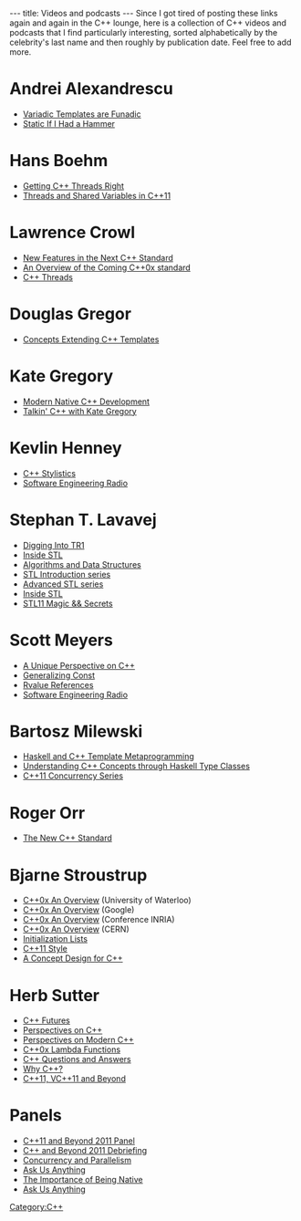 ---
title: Videos and podcasts
---
[[Category:C++]]
Since I got tired of posting these links again and again in the C++ lounge, here is a collection of C++ videos and podcasts that I find particularly interesting, sorted alphabetically by the celebrity's last name and then roughly by publication date. Feel free to add more.

= Andrei Alexandrescu =
* [http://channel9.msdn.com/Events/GoingNative/GoingNative-2012/Variadic-Templates-are-Funadic Variadic Templates are Funadic]
* [http://channel9.msdn.com/Events/GoingNative/GoingNative-2012/Static-If-I-Had-a-Hammer Static If I Had a Hammer]

= Hans Boehm =
* [http://www.youtube.com/watch?v=mrvAqvtWYb4 Getting C++ Threads Right]
* [http://channel9.msdn.com/Events/GoingNative/GoingNative-2012/Threads-and-Shared-Variables-in-C-11 Threads and Shared Variables in C++11]

= Lawrence Crowl =
* [http://www.youtube.com/watch?v=ZAG5txfYnW4 New Features in the Next C++ Standard]
* [http://www.youtube.com/watch?v=JffvCivHEHU An Overview of the Coming C++0x standard]
* [http://www.youtube.com/watch?v=3JUXPaovfzw C++ Threads]

= Douglas Gregor =
* [http://www.youtube.com/watch?v=Ot4WdHAGSGo Concepts Extending C++ Templates]

= Kate Gregory =
* [http://channel9.msdn.com/Events/TechEd/NorthAmerica/2011/DEV303 Modern Native C++ Development]
* [http://channel9.msdn.com/Blogs/Charles/VC-MVP-Summit-Kate-Gregory Talkin' C++ with Kate Gregory]

= Kevlin Henney =
* [http://www.youtube.com/watch?v=zh8W4ZglOlw C++ Stylistics]
* [http://www.se-radio.net/2008/03/episode-91-kevlin-henney-on-c Software Engineering Radio]

= Stephan T. Lavavej =
* [http://channel9.msdn.com/Shows/Going+Deep/Stephan-T-Lavavej-Digging-into-C-Technical-Report-1-TR1 Digging Into TR1]
* [http://channel9.msdn.com/Shows/Going+Deep/VC-10-Stephan-T-Lavavej-and-Damien-Watkins-Inside-STL Inside STL]
* [http://channel9.msdn.com/Shows/Going+Deep/STL-Some-Underlying-Algorithms-Data-Structures-and-More-with-Stephan-T-Lavavej Algorithms and Data Structures]
* [http://channel9.msdn.com/Shows/Going+Deep/C9-Lectures-Introduction-to-STL-with-Stephan-T-Lavavej STL Introduction series]
* [http://channel9.msdn.com/Shows/Going+Deep/C9-Lectures-Stephan-T-Lavavej-Advanced-STL-1-of-n Advanced STL series]
* [http://channel9.msdn.com/Shows/Checking-In-with-Erik-Meijer/Checking-In-Stephan-T-Lavavej-Inside-STL-the-person-not-the-library Inside STL]
* [http://channel9.msdn.com/Events/GoingNative/GoingNative-2012/STL11-Magic-Secrets STL11 Magic && Secrets]

= Scott Meyers =
* [http://www.youtube.com/watch?v=Ja5zJ_eAu-w A Unique Perspective on C++]
* [http://video.google.com/videoplay?docid=-4728145737208991310 Generalizing Const]
* [http://skillsmatter.com/podcast/home/move-semanticsperfect-forwarding-and-rvalue-references Rvalue References]
* [http://www.se-radio.net/2010/04/episode-159-c-0x-with-scott-meyers Software Engineering Radio]

= Bartosz Milewski =
* [http://vimeo.com/7211030 Haskell and C++ Template Metaprogramming]
* [http://vimeo.com/17031425 Understanding C++ Concepts through Haskell Type Classes]
* [http://www.corensic.com/Learn/Resources/ConcurrencyTutorialPartOne.aspx C++11 Concurrency Series]

= Roger Orr =
* [http://video.google.com/videoplay?docid=2165553273160626549 The New C++ Standard]

= Bjarne Stroustrup =
* [http://csclub.uwaterloo.ca/media/C++0x%20-%20An%20Overview C++0x An Overview] (University of Waterloo)
* [http://video.google.com/videoplay?docid=-3478907067117491758 C++0x An Overview] (Google)
* [http://www-sop.inria.fr/geometrica/events/WG21_meeting_june_2008/ConfINRIA10juin1_stroustrup.rm C++0x An Overview] (Conference INRIA)
* [http://indico.cern.ch/conferenceDisplay.py?confId=67017 C++0x An Overview] (CERN)
* [http://www.youtube.com/watch?v=uEqknlxXJfg Initialization Lists]
* [http://channel9.msdn.com/Events/GoingNative/GoingNative-2012/Keynote-Bjarne-Stroustrup-Cpp11-Style C++11 Style]
* [http://channel9.msdn.com/Events/GoingNative/GoingNative-2012/A-Concept-Design-for-C- A Concept Design for C++]

= Herb Sutter =
* [http://video.google.com/videoplay?docid=7625918717318948700 C++ Futures]
* [http://channel9.msdn.com/Shows/Going+Deep/E2E-Herb-Sutter-and-Erik-Meijer-Perspectives-on-C Perspectives on C++]
* [http://channel9.msdn.com/Shows/Going+Deep/Conversation-with-Herb-Sutter-Perspectives-on-Modern-C0x11 Perspectives on Modern C++]
* [http://vimeo.com/23975522 C++0x Lambda Functions]
* [http://channel9.msdn.com/Shows/Going+Deep/Herb-Sutter-C-Questions-and-Answers C++ Questions and Answers]
* [http://channel9.msdn.com/posts/C-and-Beyond-2011-Herb-Sutter-Why-C Why C++?]
* [http://channel9.msdn.com/Events/GoingNative/GoingNative-2012/C-11-VC-11-and-Beyond C++11, VC++11 and Beyond]

= Panels =
* [http://channel9.msdn.com/Shows/Going+Deep/C-and-Beyond-2011-C11-Panel-Scott-Meyers-Andrei-Alexandrescu-and-Herb-Sutter C++11 and Beyond 2011 Panel]
* [http://channel9.msdn.com/posts/Scott-Meyers-Andrei-Alexandrescu-and-Herb-Sutter-C-and-Beyond C++ and Beyond 2011 Debriefing]
* [http://channel9.msdn.com/Shows/Going+Deep/CB-2011-Panel-Herb-Sutter-Andrei-Alexandrescu-and-Scott-Meyers-Concurrency-and-Parallelism Concurrency and Parallelism]
* [http://channel9.msdn.com/Shows/Going+Deep/C-and-Beyond-2011-Scott-Andrei-and-Herb-Ask-Us-Anything Ask Us Anything]
* [http://channel9.msdn.com/Events/GoingNative/GoingNative-2012/Interactive-Panel-The-Importance-of-Being-Native The Importance of Being Native]
* [http://channel9.msdn.com/Events/GoingNative/GoingNative-2012/Interactive-Panel-Ask-Us-Anything- Ask Us Anything]

